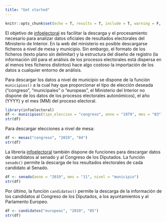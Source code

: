 ```yaml
---
title: "Get started"
---
```



```r
knitr::opts_chunk$set(echo = T, results = T, include = T, warning = F, message = F)
```

El objetivo de [infoelectoral](https://hmeleiro.github.io/infoelectoral/) es facilitar la descarga y el procesamiento necesario para analizar datos oficiales de resultados electorales del Ministerio de Interior. En la web del ministerio es posible descargarse ficheros a nivel de mesa y municipio. Sin embargo, el formato de los ficheros (texto plano sin delimitar) y la estructura del diseño de registro (la información útil para el análisis de los procesos electorales está dispersa en al menos tres ficheros distintos) hace algo costoso la importación de los datos a cualquier entorno de análisis. 

Para descargar los datos a nivel de municipio se dispone de la función `municipios()` a la cual hay que proporcionar el tipo de elección deseada ("congreso", "municipales" o "europeas", el Ministerio del Interior no dispone de los datos de los procesos electorales autonómicos), el año (YYYY) y el mes (MM) del proceso electoral.
```r
library(infoelectoral)
df <- municipios(tipo_eleccion = "congreso", anno = "1979", mes = "03")
str(df)
```


Para descargar elecciones a nivel de mesa: 

```r
df <- mesas("congreso", "2019", "04")
str(df)
```

La librería [infoelectoral](https://hmeleiro.github.io/infoelectoral/) también dispone de funciones para descargar datos de candidatos al senado y al Congreso de los Diputados. La función `senado()` permite la descarga de los resultados electorales de cada candidato al Senado.

```r
df <- senado(anno = "2019", mes = "11", nivel = "municipio")
str(df)
```

Por último, la función `candidatos()` permite la descarga de la información de los candidatos al Congreso de los Diputados, a los ayuntamientos y al Parlamento Europeo.

```r
df <- candidatos("europeas", "2019", "05")
str(df)
```

